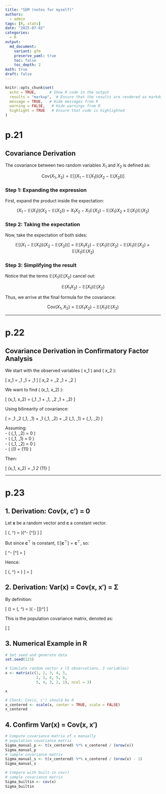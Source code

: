 ```yaml
---
title: "SEM (notes for myself)"
authors: 
  - admin
tags: [R, stats]
date: "2025-07-02"
categories: 
  - R
output:
  md_document:
    variant: gfm
    preserve_yaml: true
    toc: false
    toc_depth: 2
math: true
draft: false
---
```


```r
knitr::opts_chunk$set(
  echo = TRUE,      # Show R code in the output
  results = "markup",  # Ensure that the results are rendered as markdown
  message = TRUE,   # Hide messages from R
  warning = FALSE,   # Hide warnings from R
  highlight = TRUE   # Ensure that code is highlighted
)
```

# p.21

## Covariance Derivation

The covariance between two random variables $X_1$ and $X_2$ is defined as:

$$
\text{Cov}(X_1, X_2) = \mathbb{E}\left[(X_1 - \mathbb{E}(X_1))(X_2 - \mathbb{E}(X_2))\right]
$$

### Step 1: Expanding the expression

First, expand the product inside the expectation:

$$
(X_1 - \mathbb{E}(X_1))(X_2 - \mathbb{E}(X_2)) = X_1X_2 - X_1\mathbb{E}(X_2) - \mathbb{E}(X_1)X_2 + \mathbb{E}(X_1)\mathbb{E}(X_2)
$$

### Step 2: Taking the expectation

Now, take the expectation of both sides:

$$
\mathbb{E}\left[(X_1 - \mathbb{E}(X_1))(X_2 - \mathbb{E}(X_2))\right] = \mathbb{E}(X_1X_2) - \mathbb{E}(X_1)\mathbb{E}(X_2) - \mathbb{E}(X_1)\mathbb{E}(X_2) + \mathbb{E}(X_1)\mathbb{E}(X_2)
$$

### Step 3: Simplifying the result

Notice that the terms $\mathbb{E}(X_1)\mathbb{E}(X_2)$ cancel out:

$$
\mathbb{E}(X_1X_2) - \mathbb{E}(X_1)\mathbb{E}(X_2)
$$

Thus, we arrive at the final formula for the covariance:

$$
\text{Cov}(X_1, X_2) = \mathbb{E}(X_1X_2) - \mathbb{E}(X_1)\mathbb{E}(X_2)
$$

------------------------------------------------------------------------

# p.22

## Covariance Derivation in Confirmatory Factor Analysis

We start with the observed variables \( x_1 \) and \( x_2 \):

\[
x_1 = \lambda_1 \xi_1 + \delta_1
\]
\[
x_2 = \lambda_2 \xi_1 + \delta_2
\]

We want to find \( \text{Cov}(x_1, x_2) \):

\[
\text{Cov}(x_1, x_2) = \text{Cov}(\lambda_1 \xi_1 + \delta_1, \lambda_2 \xi_1 + \delta_2)
\]

Using bilinearity of covariance:

\[
= \lambda_1 \lambda_2 \text{Cov}(\xi_1, \xi_1) + \lambda_1 \text{Cov}(\xi_1, \delta_2) + \lambda_2 \text{Cov}(\delta_1, \xi_1) + \text{Cov}(\delta_1, \delta_2)
\]

Assuming:\
- \( \text{Cov}(\xi_1, \delta_2) = 0 \)\
- \( \text{Cov}(\delta_1, \xi_1) = 0 \)\
- \( \text{Cov}(\delta_1, \delta_2) = 0 \)\
- \( \text{Var}(\xi_1) = \phi_{11} \)\

Then:

\[
\text{Cov}(x_1, x_2) = \lambda_1 \lambda_2 \phi_{11}
\]

------------------------------------------------------------------------

# p.23

## 1. Derivation: Cov(x, c′) = 0

Let $\mathbf{x}$ be a random vector and $\mathbf{c}$ a constant vector.

\[
\text{Cov}(\mathbf{x}, \mathbf{c}^\top) = \mathbb{E} \left[ (\mathbf{x} - \mathbb{E}[\mathbf{x}])(\mathbf{c}^\top - \mathbb{E}[\mathbf{c}^\top]) \right]
\]

But since $\mathbf{c}^\top$ is constant, $\mathbb{E}[\mathbf{c}^\top] = \mathbf{c}^\top$, so:

\[
\mathbf{c}^\top - \mathbb{E}[\mathbf{c}^\top] = \mathbf{0}
\]

Hence:

\[
\text{Cov}(\mathbf{x}, \mathbf{c}^\top) = \mathbb{E} \left[ (\mathbf{x} - \mathbb{E}[\mathbf{x}]) \cdot \mathbf{0} \right] = \mathbf{0}
\]

## 2. Derivation: Var(x) = Cov(x, x′) = Σ

By definition:

\[
\text{Var}(\mathbf{x}) = \text{Cov}(\mathbf{x}, \mathbf{x}^\top) = \mathbb{E} \left[ (\mathbf{x} - \mathbb{E}[\mathbf{x}])(\mathbf{x} - \mathbb{E}[\mathbf{x}])^\top \right]
\]

This is the population covariance matrix, denoted as:

\[
\boldsymbol{\Sigma}
\]

## 3. Numerical Example in R

```r
# Set seed and generate data
set.seed(123)

# Simulate random vector x (5 observations, 3 variables)
x <- matrix(c(1, 2, 3, 4, 5,
              2, 3, 4, 5, 6,
              5, 4, 3, 2, 1), ncol = 3)

x

# Check: Cov(x, c') should be 0
x_centered <- scale(x, center = TRUE, scale = FALSE)
x_centered
```

## 4. Confirm Var(x) = Cov(x, x′)

```r
# Compute covariance matrix of x manually
# population covariance matrix
Sigma_manual_p <- t(x_centered) %*% x_centered / (nrow(x))
Sigma_manual_p
# sample covariance matrix
Sigma_manual_s <- t(x_centered) %*% x_centered / (nrow(x) - 1)
Sigma_manual_s

# Compare with built-in cov()
# sample covariance matrix
Sigma_builtin <- cov(x)
Sigma_builtin
```